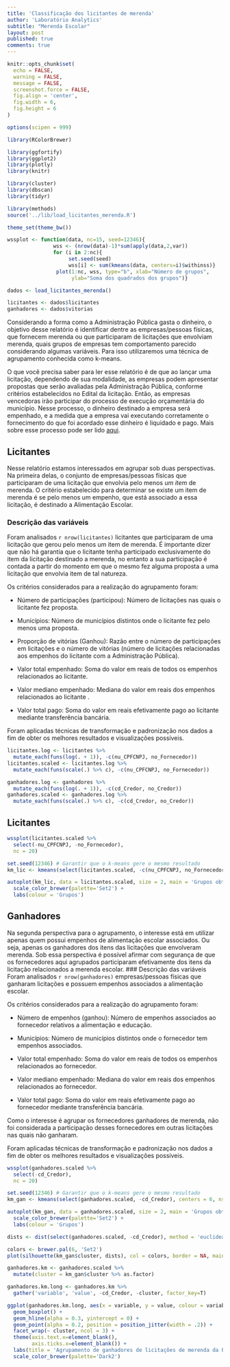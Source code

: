 ```yaml
---
title: 'Classificação dos licitantes de merenda'
author: 'Laboratório Analytics'
subtitle: "Merenda Escolar"
layout: post
published: true
comments: true
---
```


```r
knitr::opts_chunk$set(
  echo = FALSE,
  warning = FALSE,
  message = FALSE,
  screenshot.force = FALSE,
  fig.align = 'center',
  fig.width = 6,
  fig.height = 6
)

options(scipen = 999)
```

```r
library(RColorBrewer)

library(ggfortify)
library(ggplot2)
library(plotly)
library(knitr)

library(cluster)
library(dbscan)
library(tidyr)

library(methods)
source('../lib/load_licitantes_merenda.R')

theme_set(theme_bw())
```

```r
wssplot <- function(data, nc=15, seed=12346){
               wss <- (nrow(data)-1)*sum(apply(data,2,var))
               for (i in 2:nc){
                    set.seed(seed)
                    wss[i] <- sum(kmeans(data, centers=i)$withinss)}
                plot(1:nc, wss, type="b", xlab="Número de grupos",
                     ylab="Soma dos quadrados dos grupos")}
```

```r
dados <- load_licitantes_merenda()

licitantes <- dados$licitantes
ganhadores <- dados$vitorias
```

Considerando a forma como a Administração Pública gasta o dinheiro, o objetivo desse relatório é identificar dentre as empresas/pessoas físicas, que fornecem merenda ou que participaram de licitações que envolviam merenda, quais grupos de empresas tem comportamento parecido considerando algumas variáveis. Para isso utilizaremos uma técnica de agrupamento conhecida como k-means. 

O que você precisa saber para ler esse relatório é de que ao lançar uma licitação, dependendo de sua modalidade, as empresas podem apresentar propostas que serão avaliadas pela Administração Pública, conforme critérios estabelecidos no Edital da licitação. Então, as empresas vencedoras irão participar do processo de execução orçamentária do município. Nesse processo, o dinheiro destinado a empresa será empenhado, e a medida que a empresa vai executando corretamente o fornecimento do que foi acordado esse dinheiro é liquidado e pago. Mais sobre esse processo pode ser lido [aqui](https://analytics-ufcg.github.io/licitacoes-pb//2017/05/execucaoorcamentaria.html). 

## Licitantes
Nesse relatório estamos interessados em agrupar sob duas perspectivas. Na primeira delas, o conjunto de empresas/pessoas físicas que participaram de uma licitação que envolvia pelo menos *um item* de merenda. O critério estabelecido para determinar se existe um item de merenda é se pelo menos um empenho, que está associado a essa licitação, é destinado a Alimentação Escolar. 

### Descrição das variáveis
Foram analisados `r nrow(licitantes)` licitantes que participaram de uma licitação que gerou pelo menos um item de merenda. É importante dizer que não há garantia que o licitante tenha participado exclusivamente do item da licitação destinado a merenda, no entanto a sua participação é contada a partir do momento em que o mesmo fez alguma proposta a uma licitação que envolvia item de tal natureza. 

Os critérios considerados para a realização do agrupamento foram:

* Número de participações (participou): Número de licitações nas quais o licitante fez proposta.

* Municípios: Número de municípios distintos onde o licitante fez pelo menos uma proposta.

* Proporção de vitórias (Ganhou): Razão entre o número de participações em licitações e o número de vitórias (número de licitações relacionadas aos empenhos do licitante com a Administração Pública).

* Valor total empenhado: Soma do valor em reais de todos os empenhos relacionados ao licitante.

* Valor mediano empenhado: Mediana do valor em reais dos empenhos relacionados ao licitante .

* Valor total pago: Soma do valor em reais efetivamente pago ao licitante mediante transferência bancária.

Foram aplicadas técnicas de transformação e padronização nos dados a fim de obter os melhores resultados e visualizações possíveis.

```r
licitantes.log <- licitantes %>%
  mutate_each(funs(log(. + 1)), -c(nu_CPFCNPJ, no_Fornecedor))
licitantes.scaled <- licitantes.log %>%
  mutate_each(funs(scale(.) %>% c), -c(nu_CPFCNPJ, no_Fornecedor))

ganhadores.log <- ganhadores %>%
  mutate_each(funs(log(. + 1)), -c(cd_Credor, no_Credor))
ganhadores.scaled <- ganhadores.log %>%
  mutate_each(funs(scale(.) %>% c), -c(cd_Credor, no_Credor))
```

## Licitantes

```r
wssplot(licitantes.scaled %>%
  select(-nu_CPFCNPJ, -no_Fornecedor), 
  nc = 20)
```

```r
set.seed(12346) # Garantir que o k-means gere o mesmo resultado
km_lic <- kmeans(select(licitantes.scaled, -c(nu_CPFCNPJ, no_Fornecedor)), centers = 6, nstart = 20)

autoplot(km_lic, data = licitantes.scaled, size = 2, main = 'Grupos obtidos utilizando o k-means') +
  scale_color_brewer(palette='Set2') + 
  labs(colour = 'Grupos')
```

## Ganhadores
Na segunda perspectiva para o agrupamento, o interesse está em utilizar apenas quem possui empenhos de alimentação escolar associados. Ou seja, apenas os ganhadores dos itens das licitações que envolveram merenda. Sob essa perspectiva é possível afirmar com segurança de que os fornecedores aqui agrupados participaram efetivamente dos itens da licitação relacionados a merenda escolar. 
### Descrição das variáveis
Foram analisados `r nrow(ganhadores)` empresas/pessoas físicas que ganharam licitações e possuem empenhos associados a alimentação escolar.

Os critérios considerados para a realização do agrupamento foram:

* Número de empenhos (ganhou): Número de empenhos associados ao fornecedor relativos a alimentação e educação.

* Municípios: Número de municípios distintos onde o fornecedor tem empenhos associados.

* Valor total empenhado: Soma do valor em reais de todos os empenhos relacionados ao fornecedor.

* Valor mediano empenhado: Mediana do valor em reais dos empenhos relacionados ao fornecedor.

* Valor total pago: Soma do valor em reais efetivamente pago ao fornecedor mediante transferência bancária.

Como o interesse é agrupar os fornecedores ganhadores de merenda, não foi considerada a participação desses fornecedores em outras licitações nas quais não ganharam.

Foram aplicadas técnicas de transformação e padronização nos dados a fim de obter os melhores resultados e visualizações possíveis.

```r
wssplot(ganhadores.scaled %>%
  select(-cd_Credor), 
  nc = 20)
```

```r
set.seed(12346) # Garantir que o k-means gere o mesmo resultado
km_gan <- kmeans(select(ganhadores.scaled, -cd_Credor), centers = 6, nstart = 20)

autoplot(km_gan, data = ganhadores.scaled, size = 2, main = 'Grupos obtidos utilizando o k-means') +
  scale_color_brewer(palette='Set2') + 
  labs(colour = 'Grupos')
```

```r
dists <- dist(select(ganhadores.scaled, -cd_Credor), method = 'euclidean')

colors <- brewer.pal(6, 'Set2')
plot(silhouette(km_gan$cluster, dists), col = colors, border = NA, main = 'Silhueta dos grupos usando o K-means')

```

```r
ganhadores.km <- ganhadores.scaled %>%
  mutate(cluster = km_gan$cluster %>% as.factor)

ganhadores.km.long <- ganhadores.km %>%
  gather('variable', 'value', -cd_Credor, -cluster, factor_key=T)
```

```r
ggplot(ganhadores.km.long, aes(x = variable, y = value, colour = variable)) +
  geom_boxplot() +
  geom_hline(alpha = 0.3, yintercept = 0) + 
  geom_point(alpha = 0.2, position = position_jitter(width = .2)) +
  facet_wrap(~ cluster, ncol = 3) +
  theme(axis.text.x=element_blank(),
        axis.ticks.x=element_blank()) +
  labs(title = 'Agrupamento de ganhadores de licitações de merenda da Paraíba', x = '', y = '') +
  scale_color_brewer(palette='Dark2') 
```


